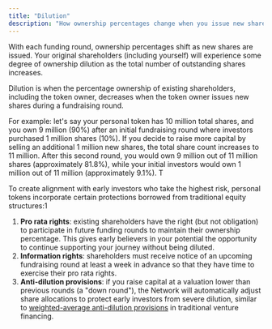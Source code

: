 ```yaml
---
title: "Dilution"
description: "How ownership percentages change when you issue new shares during fundraising rounds"
---
```


With each funding round, ownership percentages shift as new shares are issued. Your original shareholders (including yourself) will experience some degree of ownership dilution as the total number of outstanding shares increases.

Dilution is when the percentage ownership of existing shareholders, including the token owner, decreases when the token owner issues new shares during a fundraising round.

For example: let's say your personal token has 10 million total shares, and you own 9 million (90%) after an initial fundraising round where investors purchased 1 million shares (10%). If you decide to raise more capital by selling an additional 1 million new shares, the total share count increases to 11 million. After this second round, you would own 9 million out of 11 million shares (approximately 81.8%), while your initial investors would own 1 million out of 11 million (approximately 9.1%). T

To create alignment with early investors who take the highest risk, personal tokens incorporate certain protections borrowed from traditional equity structures:1

1. **Pro rata rights**: existing shareholders have the right (but not obligation) to participate in future funding rounds to maintain their ownership percentage. This gives early believers in your potential the opportunity to continue supporting your journey without being diluted.
2. **Information rights**: shareholders must receive notice of an upcoming fundraising round at least a week in advance so that they have time to exercise their pro rata rights.
3. **Anti-dilution provisions**: if you raise capital at a valuation lower than previous rounds (a "down round"), the Network will automatically adjust share allocations to protect early investors from severe dilution, similar to [weighted-average anti-dilution provisions](https://www.andrew.cmu.edu/user/fd0n/53%20Weighted%20Average%20Anti-dilution.htm) in traditional venture financing.
